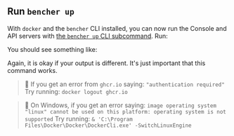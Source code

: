 
## Run `bencher up`

With `docker` and the `bencher` CLI installed, you can now run the Console and API servers
with [the `bencher up` CLI subcommand][bencher up].
Run:

<TerminalCommand code="bencher up" />

You should see something like:

<BencherUpOutput />

Again, it is okay if your output is different. It's just important that this command works.

> 🐰 If you get an error from `ghcr.io` saying:
> `"authentication required"`
> Try running: `docker logout ghcr.io`

<WindowsOnly>
    <blockquote>
        🐰 On Windows, if you get an error saying:
        <code>image operating system "linux" cannot be used on this platform: operating system is not supported</code>
        Try running: <code>& 'C:\Program Files\Docker\Docker\DockerCli.exe' -SwitchLinuxEngine</code>
    </blockquote>
</WindowsOnly>

[bencher up]: /docs/reference/bencher-compose/#bencher-up

